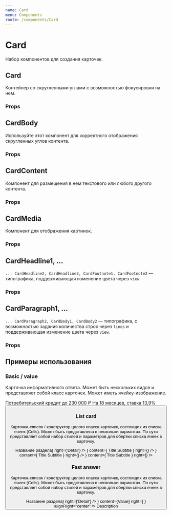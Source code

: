 ```yaml
---
name: Card
menu: Components
route: /components/Card
---
```





<ThemeSelect />

# Card
Набор компонентов для создания карточек.

## Card
Контейнер со скругленными углами с возможностью фокусировки на нем.

### Props
<Props of={Card} />

## CardBody
Используйте этот компонент для корректного отображения скругленных углов контента.

### Props
<Props of={CardBody} />

## CardContent
Компонент для размещения в нем текстового или любого другого контента.

### Props
<Props of={CardContent} />

## CardMedia
Компонент для отображения картинок.

### Props
<Props of={CardMedia} />

## CardHeadline1, ...
``... CardHeadline2, CardHeadline3, CardFootnote1, CardFootnote2`` — типографика, поддерживающая изменение цвета через ``view``.

### Props
<Props of={CardHeadline1} />

## CardParagraph1, ...
``... CardParagraph2, CardBody1, CardBody2`` — типографика, с возможностью задания количества строк через ``lines`` и поддерживающая изменение цвета через ``view``.

### Props
<Props of={CardParagraph1} />

## Примеры использования

### Basic / value

Карточка информативного ответа. Может быть нескольких видов и представляет собой класс карточек. Может иметь ячейку-изображение.

<Playground>
    <ThemeBackground>
        <Card style={{ width: '20rem' }}>
            <CardBody>
                <CardMedia src="http://placekitten.com/640/340" ratio="9:16" />
                <CardContent>
                    <CardHeadline3>Потребительский кредит</CardHeadline3>
                    <CardHeadline1 style={{ marginTop: '0.75rem' }}>до 230 000 ₽</CardHeadline1>
                    <CardFootnote1 style={{ marginTop: '0.375rem' }} view="secondary">
                        На 18 месяцев, ставка 13,9%
                    </CardFootnote1>
                    <Button
                        text="Label"
                        view="primary"
                        size="s"
                        scaleOnFocus
                        fullWidth
                        style={{ marginTop: '1em' }}
                        tabIndex={-1}
                    />
                </CardContent>
            </CardBody>
        </Card>
    </ThemeBackground>
</Playground>

### List card

Карточка-список / конструктор целого класса карточек, состоящих из списка ячеек (Cells).
Может быть представлена в нескольки вариантах.
По сути представляет собой набор стилей и параметров для обертки списка ячеек в карточку.

<Playground>
    <ThemeBackground>
        <Card style={{ width: '20rem' }}>
            <CardContent compact>
                <Cell
                    content={<TextBoxBigTitle>Название раздела</TextBoxBigTitle>}
                    right={'Detail'}
                />
                <CellListItem
                    left={
                        <CellIcon>
                            <IconPlaceholder size={2.25} />
                        </CellIcon>
                    }
                    content={
                        <TextBox>
                            <TextBoxTitle>Title</TextBoxTitle>
                            <TextBoxSubTitle>Subtitle</TextBoxSubTitle>
                        </TextBox>
                    }
                    right={<CellDisclosure />}
                />
                <CellListItem
                    left={
                        <CellIcon>
                            <IconPlaceholder size={2.25} />
                        </CellIcon>
                    }
                    content={
                        <TextBox>
                            <TextBoxTitle>Title</TextBoxTitle>
                            <TextBoxSubTitle>Subtitle</TextBoxSubTitle>
                        </TextBox>
                    }
                    right={<CellDisclosure />}
                />
                <CellListItem
                    left={
                        <CellIcon>
                            <IconPlaceholder size={2.25} />
                        </CellIcon>
                    }
                    content={
                        <TextBox>
                            <TextBoxTitle>Title</TextBoxTitle>
                            <TextBoxSubTitle>Subtitle</TextBoxSubTitle>
                        </TextBox>
                    }
                    right={<CellDisclosure />}
                />
            </CardContent>
        </Card>
    </ThemeBackground>
</Playground>

### Fast answer

Карточка-список / конструктор целого класса карточек, состоящих из списка ячеек (Cells).
Может быть представлена в нескольки вариантах.
По сути представляет собой набор стилей и параметров для обертки списка ячеек в карточку.

<Playground>
    <ThemeBackground>
        <Card style={{ width: '20rem' }}>
            <CardContent>
                <Cell
                    content={<TextBoxBigTitle style={{ marginTop: 0 }}>Название раздела</TextBoxBigTitle>}
                    right={'Detail'}
                />
                <Cell
                    left={
                        <CellIcon>
                            <IconPlaceholder size={2.25} />
                        </CellIcon>
                    }
                    content={<TextBoxBiggerTitle>Value</TextBoxBiggerTitle>}
                    right={
                        <CellIcon>
                            <IconPlaceholder style={{ marginTop: '0.375rem' }} size={1.5} />
                        </CellIcon>
                    }
                    alignRight="center"
                />
                <TextBoxSubTitle>Description</TextBoxSubTitle>
            </CardContent>
        </Card>
    </ThemeBackground>
</Playground>
